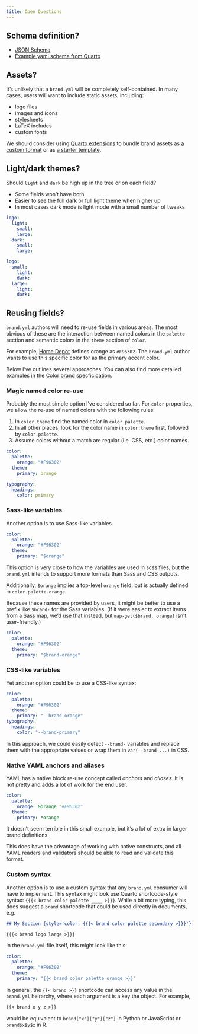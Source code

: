 ```yaml
---
title: Open Questions
---
```


## Schema definition?

* [JSON Schema](https://json-schema.org/learn/getting-started-step-by-step)
* [Example yaml schema from Quarto](https://github.com/quarto-dev/quarto-cli/blob/8df775135b4b4197dc2f750bf0cf88393550fa2d/src/resources/schema/document-editor.yml)


## Assets?

It's unlikely that a `brand.yml` will be completely self-contained.
In many cases, users will want to include static assets, including:

* logo files
* images and icons
* stylesheets
* LaTeX includes
* custom fonts

We should consider using 
[Quarto extensions](https://quarto.org/docs/extensions/)
to bundle brand assets as [a custom format](https://quarto.org/docs/extensions/listing-formats.html)
or as [a starter template](https://quarto.org/docs/extensions/starter-templates.html).

## Light/dark themes?

Should `light` and `dark` be high up in the tree or on each field?

* Some fields won't have both
* Easier to see the full dark or full light theme when higher up
* In most cases dark mode is light mode with a small number of tweaks

```.yaml
logo:
  light:
    small:
    large:
  dark:
    small:
    large:
```

```.yaml
logo:
  small:
    light:
    dark:
  large:
    light:
    dark:
```

## Reusing fields?

`brand.yml` authors will need to re-use fields in various areas.
The most obvious of these are the interaction between named colors in the `palette` section
and semantic colors in the `theme` section of `color`.

For example, [Home Depot](../examples/brand-guidelines/home-depot/index.qmd) defines orange as `#F96302`.
The `brand.yml` author wants to use this specific color for as the primary accent color.

Below I've outlines several approaches.
You can also find more detailed examples in the [Color brand specficication](color.qmd#re-using-fields).

### Magic named color re-use

Probably the most simple option I've considered so far.
For `color` properties, we allow the re-use of named colors with the following rules:

1. In `color.theme` find the named color in `color.palette`.
2. In all other places, look for the color name in `color.theme` first, followed by `color.palette`.
3. Assume colors without a match are regular (i.e. CSS, etc.) color names.

```.yaml
color:
  palette:
    orange: "#F96302"
  theme:
    primary: orange

typography:
  headings:
    color: primary
```

### Sass-like variables

Another option is to use Sass-like variables.

```.yaml
color:
  palette:
    orange: "#F96302"
  theme:
    primary: "$orange"
```

This option is very close to how the variables are used in scss files,
but the `brand.yml` intends to support more formats than Sass and CSS outputs.

Additionally, `$orange` implies a top-level `orange` field,
but is actually defined in `color.palette.orange`.

Because these names are provided by users, it might be better to use a prefix like `$brand-` for the Sass variables.
(If it were easier to extract items from a Sass map, we'd use that instead, but `map-get($brand, orange)` isn't user-friendly.)

```.yaml
color:
  palette:
    orange: "#F96302"
  theme:
    primary: "$brand-orange"
```

### CSS-like variables

Yet another option could be to use a CSS-like syntax:

```.yaml
color:
  palette:
    orange: "#F96302"
  theme:
    primary: "--brand-orange"
typography:
  headings:
    color: "--brand-primary"
```

In this approach, we could easily detect `--brand-` variables and replace them with the appropriate values or wrap them in `var(--brand-...)` in CSS.

### Native YAML anchors and aliases

YAML has a native block re-use concept called _anchors_ and _aliases_.
It is not pretty and adds a lot of work for the end user.

```.yaml
color:
  palette:
    orange: &orange "#F96302"
  theme:
    primary: *orange
```

It doesn't seem terrible in this small example,
but it's a lot of extra in larger brand definitions.

This does have the advantage of working with native constructs,
and all YAML readers and validators should be able to read and validate this format.

### Custom syntax

Another option is to use a custom syntax
that any `brand.yml` consumer will have to implement.
This syntax might look use Quarto shortcode-style syntax: `{{{< brand color palette ____ >}}}`.
While a bit more typing, this does suggest a `brand` shortcode that could be used directly in documents, e.g.

```markdown
## My Section {style='color: {{{< brand color palette secondary >}}}'}

{{{< brand logo large >}}}
```

In the `brand.yml` file itself, this might look like this:

```.yaml
color:
  palette:
    orange: "#F96302"
  theme:
    primary: "{{< brand color palette orange >}}"
```

In general, the `{{< brand >}}`{shortcodes="false"} shortcode can access any value in the `brand.yml` heirarchy, where each argument is a key the object.
For example,

```.markdown
{{< brand x y z >}}
```

would be equivalent to `brand["x"]["y"]["z"]` in Python or JavaScript or `brand$x$y$z` in R.
